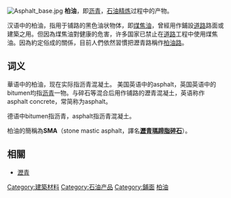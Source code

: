 [[File:Asphalt_base.jpg|thumb]]
'''柏油'''，即[[沥青|沥青]]，[[石油|石油]][[煉油|精炼]]过程中的产物。

汉语中的柏油，指用于铺路的黑色油状物体，即[[煤焦油|煤焦油]]，曾經用作鋪設[[道路|道路]]路面或建築之用。但因為煤焦油對健康的危害，许多国家已禁止在[[道路|道路]]工程中使用煤焦油。因為約定俗成的關係，目前人們依然習慣把瀝青路稱作[[柏油路|柏油路]]。

== 词义 ==
華语中的柏油，现在实际指沥青混凝土。
美国英语中的asphalt，英国英语中的bitumen均指[[沥青|沥青]]一物。与碎石等混合后用作铺路的瀝青混凝土，英语称作asphalt concrete，常简称为asphalt。

德语中bitumen指沥青，asphalt指沥青混凝土。

柏油的簡稱為'''SMA'''（stone mastic asphalt，譯名'''[[瀝青瑪蹄脂碎石|瀝青瑪蹄脂碎石]]'''）。

== 相關 ==
*[[瀝青|瀝青]]

{{Hydrocarbon-stub}}

{{Authority control}}
[[Category:建築材料|Category:建築材料]]
[[Category:石油产品|Category:石油产品]]
[[Category:鋪面|Category:鋪面]]
[[Category:柏油|]]